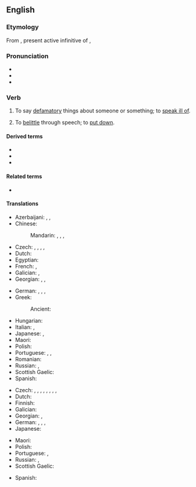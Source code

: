 ==English==
{{was wotd|2007|February|27}}

===Etymology===
From {{bor|en|LL.|vīlificāre}}, present active infinitive of {{m|la|vīlificō||vilify}},

===Pronunciation===
* {{IPA|en|/ˈvɪl.ɪ.faɪ/}}
* {{audio|en|en-us-vilify.ogg|Audio (US)}}
* {{audio|en|en-au-vilify.ogg|Audio (AU)}}

===Verb===
{{en-verb|vilif|ies}}

# {{lb|en|transitive}} To say [[defamatory]] things about someone or something; to [[speak ill of]].
#: {{syn|en|abuse|assail|criticize|decry|denigrate|demonize|denounce|libel|revile|slander|run down|Thesaurus:defame}}
#: {{ant|en|glorify|praise}}
# {{lb|en|transitive}} To [[belittle]] through speech; to [[put down]].
#: {{syn|en|berate|Thesaurus:criticize}}
#: {{ant|en|glorify|praise}}

====Derived terms====
* {{l|en|vilification}}
* {{l|en|vilifiable}}
* {{l|en|vilifier}}

====Related terms====
* {{l|en|vile}}

====Translations====
{{trans-top|say defamatory things about; to speak ill of}}
* Azerbaijani: {{t|az|pisləmək}}, {{t|az|yamanlamaq}}, {{t|az|qaralamaq}}
* Chinese:
*: Mandarin: {{t+|cmn|詆毀|sc=Hani}}, {{t+|cmn|诋毁|tr=dǐhuǐ|sc=Hani}}, {{t+|cmn|醜化|sc=Hani}}, {{t+|cmn|丑化|tr=chǒuhuà|sc=Hani}}
* Czech: {{t+|cs|pomluvit|pf}}, {{t+|cs|pomlouvat|impf}}, {{t+|cs|hanět|impf}}, {{t+|cs|pohanět|pf}}, {{t|cs|očernit|pf}}
* Dutch: {{t+|nl|verguizen}}
* Egyptian: {{t-egy|dsj|h=d-s-i-A2}}
* French: {{t+|fr|diffamer}}, {{t+|fr|vilipender}}
* Galician: {{t|gl|deostar}}, {{t+|gl|denigrar}}
* Georgian: {{t|ka|გაშავება}}, {{t|ka|გალანძღვა}}, {{t|ka|ძაგება}}
{{trans-mid}}
* German: {{t+|de|diffamieren}}, {{t+|de|verleumden}}, {{t+|de|verunglimpfen}}, {{t+|de|verteufeln}}
* Greek:
*: Ancient: {{t|grc|κακηγορέω}}
* Hungarian: {{t+|hu|rágalmaz}}
* Italian: {{t+|it|denigrare}}, {{t+|it|vilipendere}}
* Japanese: {{t|ja|貶す|tr=kenasu|sc=Jpan}}, {{t|ja|謗る|tr=soshiru|sc=Jpan}}
* Maori: {{t|mi|whakahariharitae}}
* Polish: {{t+|pl|oczerniać}}
* Portuguese: {{t|pt|vilificar}}, {{t+|pt|vilipendiar}}, {{t+|pt|difamar}}
* Romanian: {{t+|ro|denigra}}
* Russian: {{t+|ru|очерня́ть}}, {{t+|ru|поноси́ть}}
* Scottish Gaelic: {{t|gd|càin}}
* Spanish: {{t+|es|vilipendiar}}
{{trans-bottom}}

{{trans-top|denounce, belittle through speech}}
* Czech: {{t+|cs|urazit|pf}}, {{t|cs|ponížit|pf}}, {{t+|cs|hanět|impf}}, {{t+|cs|špinit|impf}}, {{t+|cs|pošpinit|pf}}, {{t+|cs|ponižovat|impf}}, {{t|cs|urážet|impf}}, {{t+|cs|pohanět|pf}}, {{t|cs|očernit|pf}}
* Dutch: {{t+|nl|kleineren}}
* Finnish: {{t+|fi|panetella}}
* Galician: {{t+|gl|denigrar}}
* Georgian: {{t|ka|დამცირება}}, {{t|ka|ძაგება}}
* German: {{t+|de|herabwürdigen}}, {{t|de|heruntermachen}}, {{t+|de|schlechtmachen}}, {{t|de|herunterputzen}}
* Japanese: {{t|ja|貶める|tr=otoshimeru}}
{{trans-mid}}
* Maori: {{t|mi|whakahariharitae}}
* Polish: {{t+|pl|potępiać}}
* Portuguese: {{t+|pt|difamar}}, {{t+|pt|diminuir}}
* Russian: {{t+|ru|унижа́ть}}, {{t+|ru|опуска́ть}} {{qualifier|colloquial}}
* Scottish Gaelic: {{t|gd|càin}}
{{trans-bottom}}

{{checktrans-top}}
* Spanish: {{t+check|es|acusar}}
{{trans-mid}}
{{trans-bottom}}